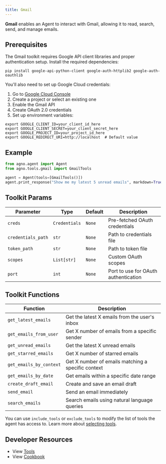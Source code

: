 ```yaml
---
title: Gmail
---
```


**Gmail** enables an Agent to interact with Gmail, allowing it to read, search, send, and manage emails.

## Prerequisites

The Gmail toolkit requires Google API client libraries and proper authentication setup. Install the required dependencies:

```shell
pip install google-api-python-client google-auth-httplib2 google-auth-oauthlib
```

You'll also need to set up Google Cloud credentials:

1. Go to [Google Cloud Console](https://console.cloud.google.com)
2. Create a project or select an existing one
3. Enable the Gmail API
4. Create OAuth 2.0 credentials
5. Set up environment variables:

```shell
export GOOGLE_CLIENT_ID=your_client_id_here
export GOOGLE_CLIENT_SECRET=your_client_secret_here
export GOOGLE_PROJECT_ID=your_project_id_here
export GOOGLE_REDIRECT_URI=http://localhost  # Default value
```

## Example

```python cookbook/tools/gmail_tools.py
from agno.agent import Agent
from agno.tools.gmail import GmailTools

agent = Agent(tools=[GmailTools()])
agent.print_response("Show me my latest 5 unread emails", markdown=True)
```

## Toolkit Params

| Parameter          | Type         | Default | Description                                    |
| ------------------ | ------------ | ------- | ---------------------------------------------- |
| `creds`            | `Credentials`| `None`  | Pre-fetched OAuth credentials                  |
| `credentials_path` | `str`        | `None`  | Path to credentials file                       |
| `token_path`       | `str`        | `None`  | Path to token file                             |
| `scopes`           | `List[str]`  | `None`  | Custom OAuth scopes                            |
| `port`             | `int`        | `None`  | Port to use for OAuth authentication           |

## Toolkit Functions

| Function               | Description                                                |
| --------------------- | ---------------------------------------------------------- |
| `get_latest_emails`   | Get the latest X emails from the user's inbox              |
| `get_emails_from_user`| Get X number of emails from a specific sender              |
| `get_unread_emails`   | Get the latest X unread emails                            |
| `get_starred_emails`  | Get X number of starred emails                            |
| `get_emails_by_context`| Get X number of emails matching a specific context        |
| `get_emails_by_date`  | Get emails within a specific date range                   |
| `create_draft_email`  | Create and save an email draft                            |
| `send_email`          | Send an email immediately                                 |
| `search_emails`       | Search emails using natural language queries              |

You can use `include_tools` or `exclude_tools` to modify the list of tools the agent has access to. Learn more about [selecting tools](/docs/documentation/tools/selecting-tools).

## Developer Resources

- View [Tools](https://github.com/agno-agi/agno/blob/main/libs/agno/agno/tools/gmail.py)
- View [Cookbook](https://github.com/agno-agi/agno/tree/v2.0/cookbook/tools/gmail_tools.py)
